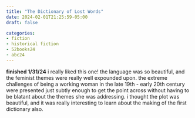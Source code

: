 ```yaml
---
title: "The Dictionary of Lost Words"
date: 2024-02-01T21:25:59-05:00
draft: false

categories:
- fiction
- historical fiction
- 52books24
- abc24
---
```

**finished 1/31/24**
i really liked this one! the language was so beautiful, and the feminist themes were really well expounded upon. the extreme challenges of being a working woman in the late 19th - early 20th century were presented just subtly enough to get the point across without having to be blatant about the themes she was addressing. i thought the plot was beautiful, and it was really interesting to learn about the making of the first dictionary also. 